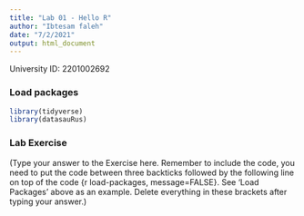 ```yaml
---
title: "Lab 01 - Hello R"
author: "Ibtesam faleh"
date: "7/2/2021"
output: html_document
---
```


University ID: 2201002692

### Load packages

```r
library(tidyverse) 
library(datasauRus)
```


### Lab Exercise

(Type your answer to the Exercise here. Remember to include the code, you need to put the code between three backticks followed by the following line on top of the code {r load-packages, message=FALSE}. See 'Load Packages' above as an example. Delete everything in these brackets after typing your answer.)